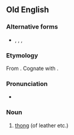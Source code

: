 ==Old English==

===Alternative forms===
* {{l|ang|þwong}}, {{l|ang|þwæng}}, {{l|ang|þweng}}, {{l|ang|þƿang}}

===Etymology===
From {{inh|ang|gem-pro|*þwanguz}}. Cognate with {{cog|non|þvengr}}.

===Pronunciation===
* {{IPA|/θwɑŋɡ/|lang=ang}}

===Noun===
{{ang-noun|m}}

# [[thong]] (of leather etc.)